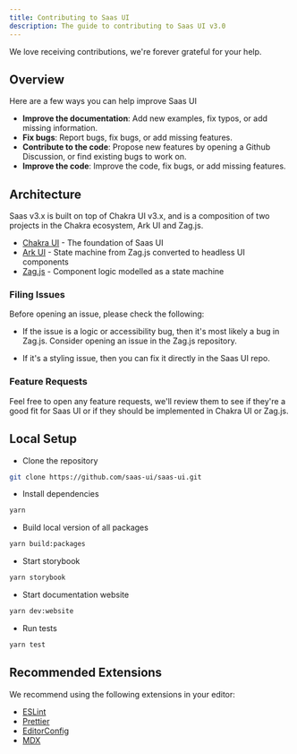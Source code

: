 ```yaml
---
title: Contributing to Saas UI
description: The guide to contributing to Saas UI v3.0
---
```


We love receiving contributions, we're forever grateful for your help.

## Overview

Here are a few ways you can help improve Saas UI

- **Improve the documentation**: Add new examples, fix typos, or add missing
  information.
- **Fix bugs**: Report bugs, fix bugs, or add missing features.
- **Contribute to the code**: Propose new features by opening a Github
  Discussion, or find existing bugs to work on.
- **Improve the code**: Improve the code, fix bugs, or add missing features.

## Architecture

Saas v3.x is built on top of Chakra UI v3.x, and is a composition of two projects in the Chakra ecosystem, Ark UI and
Zag.js.

- [Chakra UI](https://github.com/chakra-ui/chakra-ui) - The foundation of Saas UI
- [Ark UI](https://github.com/chakra-ui/ark) - State machine from Zag.js converted to headless UI components
- [Zag.js](https://github.com/chakra-ui/zag) - Component logic modelled as a state machine

### Filing Issues

Before opening an issue, please check the following:

- If the issue is a logic or accessibility bug, then it's most likely a bug in
  Zag.js. Consider opening an issue in the Zag.js repository.

- If it's a styling issue, then you can fix it directly in the Saas UI repo.

### Feature Requests

Feel free to open any feature requests, we'll review them to see if they're a good fit for Saas UI or if they should be implemented in Chakra UI or Zag.js.

## Local Setup

- Clone the repository

```bash
git clone https://github.com/saas-ui/saas-ui.git
```

- Install dependencies

```bash
yarn
```

- Build local version of all packages

```bash
yarn build:packages
```

- Start storybook

```bash
yarn storybook
```

- Start documentation website

```bash
yarn dev:website
```

- Run tests

```bash
yarn test
```

## Recommended Extensions

We recommend using the following extensions in your editor:

- [ESLint](https://eslint.org/)
- [Prettier](https://prettier.io/)
- [EditorConfig](https://editorconfig.org/)
- [MDX](https://mdxjs.com/)
